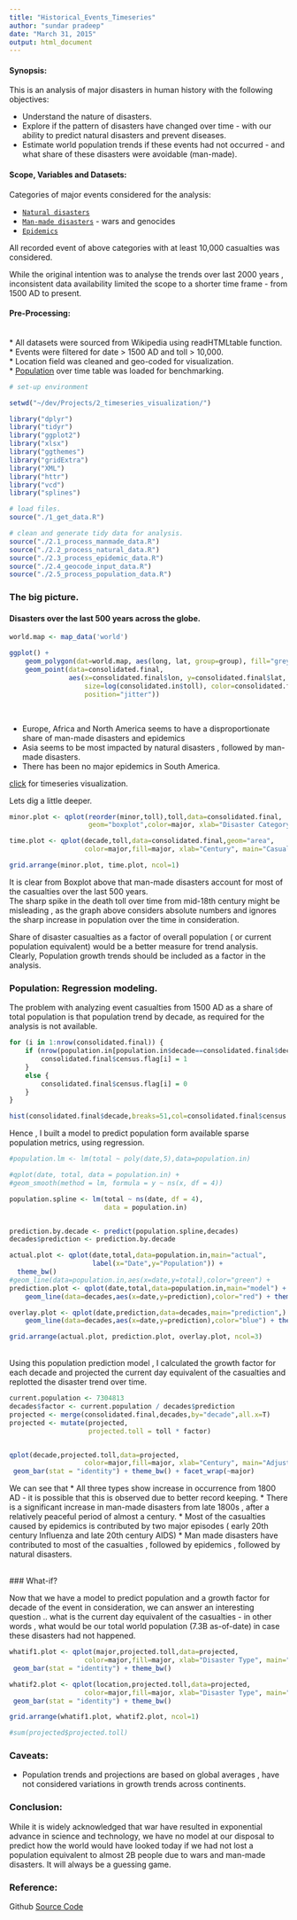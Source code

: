 ```yaml
---
title: "Historical_Events_Timeseries"
author: "sundar pradeep"
date: "March 31, 2015"
output: html_document
---
```


#### Synopsis: 

This is an analysis of major disasters in human history with the following objectives: <br>

* Understand the nature of disasters.<br>
* Explore if the pattern of disasters have changed over time - with our ability to predict natural disasters and prevent diseases.<br>
* Estimate world population trends if these events had not occurred - and what share of these disasters were avoidable (man-made).<br>

#### Scope, Variables and Datasets: 

Categories of major events considered for the analysis: 

* [`Natural disasters`](http://en.wikipedia.org/wiki/List_of_natural_disasters_by_death_toll) 
* [`Man-made disasters`](http://en.wikipedia.org/wiki/List_of_wars_and_anthropogenic_disasters_by_death_toll) - wars and genocides
* [`Epidemics`](http://en.wikipedia.org/wiki/List_of_epidemics)

All recorded event of above categories with at least 10,000 casualties was considered.

While the original intention was to analyse the trends over last 2000 years , inconsistent data availability limited the scope to a shorter time frame - from 1500 AD to present.  

#### Pre-Processing:
<br>
* All datasets were sourced from Wikipedia  using readHTMLtable function. <br>
* Events were filtered for date > 1500 AD and toll > 10,000.<br>
* Location field was cleaned and geo-coded for visualization.<br>
* [Population](http://www.nber.org/papers/w14448) over time table was loaded for benchmarking.<br>


```r
# set-up environment 

setwd("~/dev/Projects/2_timeseries_visualization/")

library("dplyr")
library("tidyr")
library("ggplot2")
library("xlsx")
library("ggthemes")
library("gridExtra")
library("XML")
library("httr")
library("vcd")
library("splines")

# load files.
source("./1_get_data.R")

# clean and generate tidy data for analysis.
source("./2.1_process_manmade_data.R")
source("./2.2_process_natural_data.R")
source("./2.3_process_epidemic_data.R")
source("./2.4_geocode_input_data.R")
source("./2.5_process_population_data.R")


```


### The big picture.

#### Disasters over the last 500 years across the globe. 

```r
world.map <- map_data('world')

ggplot() + 
    geom_polygon(dat=world.map, aes(long, lat, group=group), fill="grey50") + 
    geom_point(data=consolidated.final, 
               aes(x=consolidated.final$lon, y=consolidated.final$lat,
                   size=log(consolidated.in$toll), color=consolidated.final$major,
                   position="jitter"))

```

<br>

* Europe, Africa and North America seems to have a disproportionate share of man-made disasters and epidemics 
* Asia seems to be most impacted by natural disasters , followed by man-made disasters.
* There has been no major epidemics in South America.

[click](http://cdb.io/1GJRTxA) for timeseries visualization.


Lets dig a little deeper.

```r

minor.plot <- qplot(reorder(minor,toll),toll,data=consolidated.final,
                    geom="boxplot",color=major, xlab="Disaster Category", main="Casualty by Disaster Type",ylab="Death toll") + theme_bw()

time.plot <- qplot(decade,toll,data=consolidated.final,geom="area",
                   color=major,fill=major, xlab="Century", main="Casualty by Disaster Type",ylab="Death toll") + theme_bw()

grid.arrange(minor.plot, time.plot, ncol=1)

```

It is clear from Boxplot above that man-made disasters account for most of the casualties over the last 500 years. <br>
The sharp spike in the death toll over time from mid-18th century might be misleading , as the graph above considers absolute numbers and ignores the sharp increase in population over the time in consideration. <br>

Share of disaster casualties as a factor of overall population ( or current population equivalent) would be a better measure for trend analysis. Clearly, Population growth trends should be included as a factor in the analysis.

### Population: Regression modeling.

The problem with analyzing event casualties from 1500 AD as a share of total population is that population trend by decade, as required for the analysis is not available.<br> 

```r

for (i in 1:nrow(consolidated.final)) {
    if (nrow(population.in[population.in$decade==consolidated.final$decade[i],]) >= 1 ) {
        consolidated.final$census.flag[i] = 1
    }
    else {
        consolidated.final$census.flag[i] = 0
    }
}

hist(consolidated.final$decade,breaks=51,col=consolidated.final$census.flag,include.lowest=T) 


```

Hence , I built a model to predict population form available sparse population metrics, using regression.


```r
#population.lm <- lm(total ~ poly(date,5),data=population.in)

#qplot(date, total, data = population.in) +
#geom_smooth(method = lm, formula = y ~ ns(x, df = 4)) 

population.spline <- lm(total ~ ns(date, df = 4),
                        data = population.in)


prediction.by.decade <- predict(population.spline,decades)
decades$prediction <- prediction.by.decade

actual.plot <- qplot(date,total,data=population.in,main="actual",
                     label(x="Date",y="Population")) + 
  theme_bw()
#geom_line(data=population.in,aes(x=date,y=total),color="green") +
prediction.plot <- qplot(date,total,data=population.in,main="model") + 
    geom_line(data=decades,aes(x=date,y=prediction),color="red") + theme_bw()

overlay.plot <- qplot(date,prediction,data=decades,main="prediction",) + 
    geom_line(data=decades,aes(x=date,y=prediction),color="blue") + theme_bw()

grid.arrange(actual.plot, prediction.plot, overlay.plot, ncol=3)

```

<br>
Using this population prediction model , I calculated the growth factor for each decade and projected the current day equivalent of the casualties and replotted the disaster trend over time. 


```r

current.population <- 7304813
decades$factor <- current.population / decades$prediction
projected <- merge(consolidated.final,decades,by="decade",all.x=T)
projected <- mutate(projected,
                    projected.toll = toll * factor)


qplot(decade,projected.toll,data=projected,
                   color=major,fill=major, xlab="Century", main="Adjusted Casualty by Disaster Type",ylab="Death toll",stat="identity") +
 geom_bar(stat = "identity") + theme_bw() + facet_wrap(~major)

```


We can see that 
* All three types show increase in occurrence from 1800 AD - it is possible that this is observed due to better record keeping. 
* There is a significant increase in man-made disasters from late 1800s , after a relatively peaceful period of almost a century.
* Most of the casualties caused by epidemics is contributed by two major episodes ( early 20th century Influenza and late 20th century AIDS)
* Man made disasters have contributed to most of the casualties , followed by epidemics , followed by natural disasters.


<br>
### What-if?

Now that we have a model to predict population and a growth factor for decade of the event in consideration, we can answer an interesting question .. what is the current day equivalent of the casualties - in other words , what would be our total world population (7.3B as-of-date) in case these disasters had not happened. 


```r


whatif1.plot <- qplot(major,projected.toll,data=projected,
                   color=major,fill=major, xlab="Disaster Type", main="Adjusted Casualty by Disaster Type",ylab="Death toll",stat="identity") +
 geom_bar(stat = "identity") + theme_bw() 

whatif2.plot <- qplot(location,projected.toll,data=projected,
                   color=major,fill=major, xlab="Disaster Type", main="Adjusted Casualty by Country",ylab="Death toll",stat="identity") +
 geom_bar(stat = "identity") + theme_bw() 

grid.arrange(whatif1.plot, whatif2.plot, ncol=1)

#sum(projected$projected.toll)
```


### Caveats: 
* Population trends and projections are based on global averages , have not considered variations in growth trends across continents.

### Conclusion: 

While it is widely acknowledged that war have resulted in exponential advance in science and technology, we have no model at our disposal to predict how the world would have looked today if we had not lost a population equivalent to almost 2B people due to wars and man-made disasters. It will always be a guessing game. 

### Reference:

Github [Source Code](https://github.com/sundarpradeep/1_EDA_NYC_Schools)

<br>
<br>

